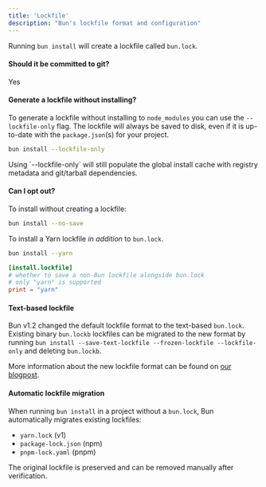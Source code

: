 ```yaml
---
title: 'Lockfile'
description: "Bun's lockfile format and configuration"
---
```


Running `bun install` will create a lockfile called `bun.lock`.

#### Should it be committed to git?

Yes

#### Generate a lockfile without installing?

To generate a lockfile without installing to `node_modules` you can use the `--lockfile-only` flag. The lockfile will always be saved to disk, even if it is up-to-date with the `package.json`(s) for your project.

```bash terminal icon="terminal"
bun install --lockfile-only
```

<Note>
	Using `--lockfile-only` will still populate the global install cache with registry metadata and
	git/tarball dependencies.
</Note>

#### Can I opt out?

To install without creating a lockfile:

```bash terminal icon="terminal"
bun install --no-save
```

To install a Yarn lockfile _in addition_ to `bun.lock`.

<CodeGroup>

```bash terminal icon="terminal"
bun install --yarn
```

```toml bunfig.toml icon="settings"
[install.lockfile]
# whether to save a non-Bun lockfile alongside bun.lock
# only "yarn" is supported
print = "yarn"
```

</CodeGroup>

#### Text-based lockfile

Bun v1.2 changed the default lockfile format to the text-based `bun.lock`. Existing binary `bun.lockb` lockfiles can be migrated to the new format by running `bun install --save-text-lockfile --frozen-lockfile --lockfile-only` and deleting `bun.lockb`.

More information about the new lockfile format can be found on [our blogpost](https://bun.com/blog/bun-lock-text-lockfile).

#### Automatic lockfile migration

When running `bun install` in a project without a `bun.lock`, Bun automatically migrates existing lockfiles:

- `yarn.lock` (v1)
- `package-lock.json` (npm)
- `pnpm-lock.yaml` (pnpm)

The original lockfile is preserved and can be removed manually after verification.

